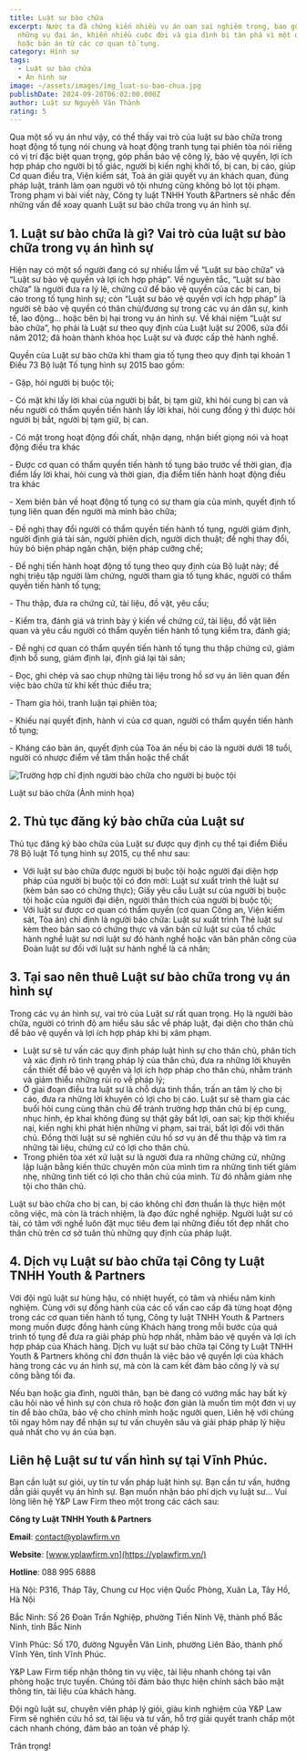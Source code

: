 ```yaml
---
title: Luật sư bào chữa
excerpt: Nước ta đã chứng kiến nhiều vụ án oan sai nghiêm trọng, bao gồm cả
  những vụ đại án, khiến nhiều cuộc đời và gia đình bị tàn phá vì một quyết định
  hoặc bản án từ các cơ quan tố tụng.
category: Hình sự
tags:
  - Luật sư bào chữa
  - Án hình sự
image: ~/assets/images/img_luat-su-bao-chua.jpg
publishDate: 2024-09-20T06:02:00.000Z
author: Luật sư Nguyễn Văn Thành
rating: 5
---
```

Qua một số vụ án như vậy, có thể thấy vai trò của luật sư bào chữa trong hoạt động tố tụng nói chung và hoạt động tranh tụng tại phiên tòa nói riêng có vị trí đặc biệt quan trọng, góp phần bảo vệ công lý, bảo vệ quyền, lợi ích hợp pháp cho người bị tố giác, người bị kiến nghị khởi tố, bị can, bị cáo, giúp Cơ quan điều tra, Viện kiểm sát, Toà án giải quyết vụ án khách quan, đúng pháp luật, tránh làm oan người vô tội nhưng cũng không bỏ lọt tội phạm. Trong phạm vi bài viết này, Công ty luật TNHH Youth &Partners sẽ nhắc đến những vấn đề xoay quanh Luật sư bào chữa trong vụ án hình sự.

## 1.  Luật sư bào chữa là gì? Vai trò của luật sư bào chữa trong vụ án hình sự

Hiện nay có một số người đang có sự nhiều lầm về “Luật sư bào chữa” và “Luật sư bảo vệ quyền và lợi ích hợp pháp”. Về nguyên tắc, “Luật sư bào chữa” là người đưa ra lý lẽ, chứng cứ để bảo vệ quyền của các bị can, bị cáo trong tố tụng hình sự; còn “Luật sư bảo vệ quyền vợi ích hợp pháp” là người sẽ bảo vệ quyền có thân chủ/đương sự trong các vụ án dân sự, kinh tế, lao động… hoặc bên bị hại trong vụ án hình sự. Về khái niệm “Luật sư bào chữa”, họ phải là Luật sư theo quy định của Luật luật sư 2006, sửa đổi năm 2012; đã hoàn thành khóa học Luật sư và được cấp thẻ hành nghề.

Quyền của Luật sư bào chữa khi tham gia tố tụng theo quy định tại khoản 1 Điều 73 Bộ luật Tố tụng hình sự 2015 bao gồm:

\- Gặp, hỏi người bị buộc tội;

\- Có mặt khi lấy lời khai của người bị bắt, bị tạm giữ, khi hỏi cung bị can và nếu người có thẩm quyền tiến hành lấy lời khai, hỏi cung đồng ý thì được hỏi người bị bắt, người bị tạm giữ, bị can.

\- Có mặt trong hoạt động đối chất, nhận dạng, nhận biết giọng nói và hoạt động điều tra khác

\- Được cơ quan có thẩm quyền tiến hành tố tụng báo trước về thời gian, địa điểm lấy lời khai, hỏi cung và thời gian, địa điểm tiến hành hoạt động điều tra khác

\- Xem biên bản về hoạt động tố tụng có sự tham gia của mình, quyết định tố tụng liên quan đến người mà mình bào chữa;

\- Đề nghị thay đổi người có thẩm quyền tiến hành tố tụng, người giám định, người định giá tài sản, người phiên dịch, người dịch thuật; đề nghị thay đổi, hủy bỏ biện pháp ngăn chặn, biện pháp cưỡng chế;

\- Đề nghị tiến hành hoạt động tố tụng theo quy định của Bộ luật này; đề nghị triệu tập người làm chứng, người tham gia tố tụng khác, người có thẩm quyền tiến hành tố tụng;

\- Thu thập, đưa ra chứng cứ, tài liệu, đồ vật, yêu cầu;

\- Kiểm tra, đánh giá và trình bày ý kiến về chứng cứ, tài liệu, đồ vật liên quan và yêu cầu người có thẩm quyền tiến hành tố tụng kiểm tra, đánh giá;

\- Đề nghị cơ quan có thẩm quyền tiến hành tố tụng thu thập chứng cứ, giám định bổ sung, giám định lại, định giá lại tài sản;

\- Đọc, ghi chép và sao chụp những tài liệu trong hồ sơ vụ án liên quan đến việc bào chữa từ khi kết thúc điều tra;

\- Tham gia hỏi, tranh luận tại phiên tòa;

\- Khiếu nại quyết định, hành vi của cơ quan, người có thẩm quyền tiến hành tố tụng;

\- Kháng cáo bản án, quyết định của Tòa án nếu bị cáo là người dưới 18 tuổi, người có nhược điểm về tâm thần hoặc thể chất

![Trường hợp chỉ định người bào chữa cho người bị buộc tội](~/assets/images/chi-dinh-luat-su-bao-chua.webp "Trường hợp chỉ định người bào chữa cho người bị buộc tội")

Luật sư bào chữa (Ảnh minh họa)

## 2. Thủ tục đăng ký bào chữa của Luật sư

Thủ tục đăng ký bào chữa của Luật sư được quy định cụ thể tại điểm Điều 78 Bộ luật Tố tụng hình sự 2015, cụ thể như sau:

* Với luật sư bào chữa được người bị buộc tội hoặc người đại diện hợp pháp của người bị buộc tội có đơn mời: Luật sư xuất trình thẻ luật sư (kèm bản sao có chứng thực); Giấy yêu cầu Luật sư của người bị buộc tội hoặc của người đại diện, người thân thích của người bị buộc tội;
* Với luật sư được cơ quan có thẩm quyền (cơ quan Công an, Viện kiểm sát, Tòa án) chỉ định là người bảo chữa: Luật sư xuất trình Thẻ luật sư kèm theo bản sao có chứng thực và văn bản cử luật sư của tổ chức hành nghề luật sư nơi luật sư đó hành nghề hoặc văn bản phân công của Đoàn luật sư đối với luật sư hành nghề là cá nhân;

## 3. Tại sao nên thuê Luật sư bào chữa trong vụ án hình sự

Trong các vụ án hình sự, vai trò của Luật sư rất quan trọng. Họ là người bào chữa, người có trình độ am hiểu sâu sắc về pháp luật, đại diện cho thân chủ để bảo vệ quyền và lợi ích hợp pháp khi bị xâm phạm.

* Luật sư sẽ tư vấn các quy định pháp luật hình sự cho thân chủ, phân tích và xác định rõ tình trạng pháp lý của thân chủ, đưa ra những lời khuyên cần thiết để bảo vệ quyền và lợi ích hợp pháp cho thân chủ, nhằm tránh và giảm thiểu những rủi ro về pháp lý;
* Ở giai đoạn điều tra luật sư là chỗ dựa tinh thần, trấn an tâm lý cho bị cáo, đưa ra những lời khuyên có lợi cho bị cáo. Luật sư sẽ tham gia các buổi hỏi cung cùng thân chủ để tránh trường hợp thân chủ bị ép cung, nhục hình, ép khai không đúng sự thật gây bất lợi, oan sai; kịp thời khiếu nại, kiến nghị khi phát hiện những vi phạm, sai trái, bất lợi đối với thân chủ. Đồng thời luật sư sẽ nghiên cứu hồ sơ vụ án để thu thập và tìm ra những tài liệu, chứng cứ có lợi cho thân chủ.
* Trong phiên tòa xét xử luật sư là người đưa ra những chứng cứ, những lập luận bằng kiến thức chuyên môn của mình tìm ra những tình tiết giảm nhẹ, những tình tiết có lợi cho thân chủ của mình. Từ đó nhằm giảm nhẹ tội cho thân chủ.

Luật sư bào chữa cho bị can, bị cáo không chỉ đơn thuần là thực hiện một công việc, mà còn là trách nhiệm, là đạo đức nghề nghiệp. Người luật sư có tài, có tâm với nghề luôn đặt mục tiêu đem lại những điều tốt đẹp nhất cho thân chủ trên cơ sở tuân thủ những quy định của pháp luật.

## 4. Dịch vụ Luật sư bào chữa tại Công ty Luật TNHH Youth & Partners

Với đội ngũ luật sư hùng hậu, có nhiệt huyết, có tâm và nhiều năm kinh nghiệm. Cùng với sự đồng hành của các cố vấn cao cấp đã từng hoạt động trong các cơ quan tiến hành tố tụng, Công ty luật TNHH Youth & Partners mong muốn được đồng hành cùng Khách hàng trong mỗi bước của quá trình tố tụng để đưa ra giải pháp phù hợp nhất, nhằm bảo vệ quyền và lợi ích hợp pháp của Khách hàng. Dịch vụ luật sư bào chữa tại Công ty Luật TNHH Youth & Partners không chỉ đơn thuần là việc bảo vệ quyền lợi của khách hàng trong các vụ án hình sự, mà còn là cam kết đảm bảo công lý và sự công bằng tối đa.

Nếu bạn hoặc gia đình, người thân, bạn bè đang có vướng mắc hay bất kỳ câu hỏi nào về hình sự còn chưa rõ hoặc đơn giản là muốn tìm một đơn vị uy tín để bào chữa, bảo vệ cho chính mình hoặc người quen, Liên hệ với chúng tôi ngay hôm nay để nhận sự tư vấn chuyên sâu và giải pháp pháp lý hiệu quả nhất cho vụ án của bạn.

## Liên hệ Luật sư tư vấn hình sự tại Vĩnh Phúc.

Bạn cần luật sư giỏi, uy tín tư vấn pháp luật hình sự. Bạn cần tư vấn, hướng dẫn giải quyết vụ án hình sự. Bạn muốn nhận báo phí dịch vụ luật sư… Vui lòng liên hệ Y&P Law Firm theo một trong các cách sau: 

**Công ty Luật TNHH Youth & Partners**

**Email**: contact@yplawfirm.vn

**Website**: [www.yplawfirm.vn](https://yplawfirm.vn/)

**Hotline**: 088 995 6888

Hà Nội: P316, Tháp Tây, Chung cư Học viện Quốc Phòng, Xuân La, Tây Hồ, Hà Nội

Bắc Ninh: Số 26 Đoàn Trần Nghiệp, phường Tiền Ninh Vệ, thành phố Bắc Ninh, tỉnh Bắc Ninh

Vĩnh Phúc: Số 170, đường Nguyễn Văn Linh, phường Liên Bảo, thành phố Vĩnh Yên, tỉnh Vĩnh Phúc.

Y&P Law Firm tiếp nhận thông tin vụ việc, tài liệu nhanh chóng tại văn phòng hoặc trực tuyến. Chúng tôi đảm bảo thực hiện chính sách bảo mật thông tin, tài liệu của khách hàng.

Đội ngũ luật sư, chuyên viên pháp lý giỏi, giàu kinh nghiệm của Y&P Law Firm sẽ nghiên cứu hồ sơ, tài liệu và tư vấn, hỗ trợ giải quyết tranh chấp một cách nhanh chóng, đảm bảo an toàn về pháp lý. 

Trân trọng!
